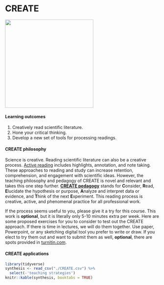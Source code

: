 # CREATE {#create}

![](./castle.png){width=3in}    

#### Learning outcomes {-}  
1. Creatively read scientific literature.  
2. Hone your critical thinking.  
3. Develop a new set of tools for processing readings.  

#### CREATE philosophy {-}  
Science is creative. Reading scientific literature can also be a creative process. [Active reading](https://help.open.ac.uk/active-reading) includes highlights, annotation, and note taking. These approaches to reading and study can increase retention, comprehension, and engagement with scientific ideas. However, the teaching philosophy and pedagogy of CREATE is novel and relevant and takes this one step further.  [**CREATE pedagogy**](https://academic.oup.com/genetics/article/176/3/1381/6062159) stands for **C**onsider, **R**ead, **E**lucidate the hypothesis or purpose, **A**nalyze and interpret data or evidence, and **T**hink of the next **E**xperiment. This reading process is creative, active, and phenomenal practice for all professional work.  

If the process seems useful to you, please give it a try for this course. This work is **optional**, but it is literally only 5-10 minutes extra per week. Here are some proposed exercises for you to consider to test out the CREATE approach. If there is time in lectures, we will do them together. Use paper, Powerpoint, or any sketching digital tool you prefer to write or draw. If you elect to try them out and want to submit them as well, **optional**, there are spots provided in [turnitin.com](https://turnitin.com).  


#### CREATE applications {-}  

```r
library(tidyverse)
synthesis <- read_csv("./CREATE.csv") %>% 
  select(-'teaching strategies')
knitr::kable(synthesis, booktabs = TRUE)

```


